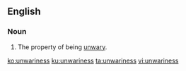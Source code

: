 ==English==

===Noun===
{{en-noun|-}}

#The property of being [[unwary]].

[[ko:unwariness]]
[[ku:unwariness]]
[[ta:unwariness]]
[[vi:unwariness]]